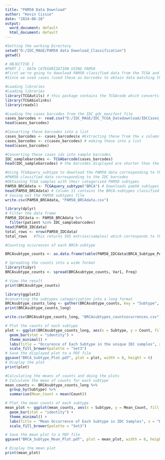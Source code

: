 ---
title: "PAM50 Data Download"
author: "Kevin Cissie"
date: "2024-08-28"
output:
  word_document: default
  html_document: default
---

```{r}
#Setting the working Directory
setwd("D:/IDC_MAGE/PAM50 data Download_Classification")
getwd()
```
```{r}
# OBJECTIVE 1
#PART 2 : DATA CATEGORIZATION USING PAM50
#First we're going to download PAM50 classified data from the TCGA and use this data to categorize our IDC data
#Since we used cases (used these as barcodes to obtain data matching the manifest file corresponding to the IDC data), We're going to use a package TCGAutils to convert these cases to barcode ids that are identifiable for the PAM50 data download package of TCGAbiolinks 

```

```{r}
#Loading libraries
#Loading libraries
library(TCGAutils) # this package contains the TCGAcode which converts cases ids to barcodes
library(TCGAbiolinks)
library(readxl)
```

```{r}
#Loading the cases barcodes from the IDC gdc_manifest file
cases_barcodes <- read.csv("D:/IDC_MAGE/IDC_TCGA_Datadownload/IDCCases_barcodes.csv")
head(cases_barcodes)
```

```{r}
#Converting these barcodes into a list
cases_barcodes <- cases_barcodes$x #Extracting these from the x column
cases_barcodes <- c(cases_barcodes) # making these into a list
head(cases_barcodes)
```
```{r}
#Converting these cases ids into sample barcodes
IDC_samplebarcodes <- TCGAbarcode(cases_barcodes) 
head(IDC_samplebarcodes) # the barcodes displayed are shorter than the cases barcodes

```

```{r}
#Using TCGAquery_subtype to download the PAM50 data corresponding to the BRCA project
#PAM50 classified data corresponding to the IDC barcodes
#Obtaining TCGA samples with their categorized PAM50 subtypes
PAM50_BRCAdata <- TCGAquery_subtype("BRCA") # Downloads pam50 subtypes of BRCA  Tumor
head(PAM50_BRCAdata) # Column 11 contains the BRCA-subtypes classified using PAM50
# Saving out the PAM50 subtypes file
write.csv(PAM50_BRCAdata, "PAM50_BRCAdata.csv")
```

```{r}
library(dplyr)
# Filter the data frame
PAM50_IDCdata <- PAM50_BRCAdata %>%
  filter(patient %in% IDC_samplebarcodes)
head(PAM50_IDCdata)
total_rows <- nrow(PAM50_IDCdata)
total_rows   #This returns 595 entries(samples) which corresponds to the number of unique samples 

```

```{r}
#Counting occurences of each BRCA-subtype

BRCAsubtype_counts <- as.data.frame(table(PAM50_IDCdata$BRCA_Subtype_PAM50))

# Spreading the counts into a wide format
library(tidyr)
BRCAsubtype_counts <- spread(BRCAsubtype_counts, Var1, Freq)

# View the result
print(BRCAsubtype_counts)
```

```{r}
library(ggplot2)
#converting the subtypes categorization into a long format
BRCAsubtype_counts_long <- gather(BRCAsubtype_counts, key = "Subtype", value = "Count")
print(BRCAsubtype_counts_long)

write.csv(BRCAsubtype_counts_long, "BRCAsubtypes_countsocurrences.csv")

# Plot the counts of each subtype
plot <- ggplot(BRCAsubtype_counts_long, aes(x = Subtype, y = Count, fill = Subtype)) +
  geom_bar(stat = "identity") +
  theme_minimal() +
  labs(title = "Occurence of Each Subtype in the unique IDC samples", x = "BRCA Subtypes of IDC samples", y = "Counts") +
  scale_fill_brewer(palette = "Set3")
# Save the displayed plot to a PDF file
ggsave("BRCA_Subtype_Plot.pdf", plot = plot, width = 8, height = 6)
# Display the plot
print(plot)

```

```{r}
#Calculating the means of counts and doing the plots
# Calculate the mean of counts for each subtype
mean_counts <- BRCAsubtype_counts_long %>%
  group_by(Subtype) %>%
  summarise(Mean_Count = mean(Count))

# Plot the mean counts of each subtype
mean_plot <- ggplot(mean_counts, aes(x = Subtype, y = Mean_Count, fill = Subtype)) +
  geom_bar(stat = "identity") +
  theme_minimal() +
  labs(title = "Mean Occurrence of Each Subtype in IDC Samples", x = "BRCA Subtypes of IDC Samples", y = "Mean Counts") +
  scale_fill_brewer(palette = "Set3")

# Save the mean plot to a PDF file
ggsave("BRCA_Subtype_Mean_Plot.pdf", plot = mean_plot, width = 8, height = 6)

# Display the mean plot
print(mean_plot)

```
















